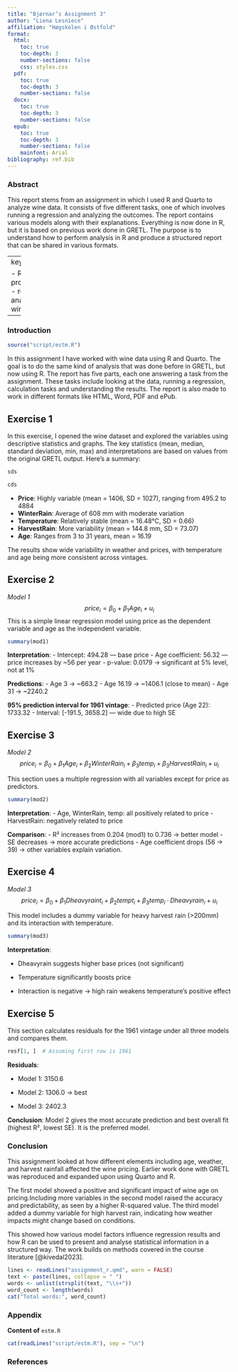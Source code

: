 ```yaml
---
title: "Bjørnar’s Assignment 3"
author: "Liena Lesniece"
affiliation: "Høgskolen i Østfold"
format:
  html:
    toc: true
    toc-depth: 3
    number-sections: false
    css: styles.css
  pdf:
    toc: true
    toc-depth: 3
    number-sections: false
  docx:
    toc: true
    toc-depth: 3
    number-sections: false
  epub:
    toc: true
    toc-depth: 3
    number-sections: false
    mainfont: Arial
bibliography: ref.bib
---
```


### Abstract

This report stems from an assignment in which I used R and Quarto to analyze wine data. It consists of five different tasks, one of which involves running a regression and analyzing the outcomes. The report contains various models along with their explanations. Everything is now done in R, but it is based on previous work done in GRETL. The purpose is to understand how to perform analysis in R and produce a structured report that can be shared in various formats.

---
keywords: 

  - R programming 
  - regression analysis
  - wine data
---

### Introduction

```r
source("script/estm.R")
```

In this assignment I have worked with wine data using R and Quarto. The goal is to do the same kind of analysis that was done before in GRETL, but now using R. The report has five parts, each one answering a task from the assignment. These tasks include looking at the data, running a regression, calculation tasks and understanding the results. The report is also made to work in different formats like HTML, Word, PDF and ePub.

## Exercise 1

In this exercise, I opened the wine dataset and explored the variables using descriptive statistics and graphs. The key statistics (mean, median, standard deviation, min, max) and interpretations are based on values from the original GRETL output. Here's a summary:

```r
sds
```

```r
cds
```


- **Price**: Highly variable (mean = 1406, SD = 1027), ranging from 495.2 to 4884
- **WinterRain**: Average of 608 mm with moderate variation
- **Temperature**: Relatively stable (mean = 16.48°C, SD = 0.66)
- **HarvestRain**: More variability (mean = 144.8 mm, SD = 73.07)
- **Age**: Ranges from 3 to 31 years, mean = 16.19

The results show wide variability in weather and prices, with temperature and age being more consistent across vintages.

## Exercise 2

*Model 1*
$$
price_i = \beta_0 + \beta_1Age_i + u_i 
$$
This is a simple linear regression model using price as the dependent variable and age as the independent variable.

```r
summary(mod1)
```

**Interpretation**:
- Intercept: 494.28 — base price
- Age coefficient: 56.32 — price increases by ~56 per year
- p-value: 0.0179 → significant at 5% level, not at 1%

**Predictions**:
- Age 3 → ~663.2
- Age 16.19 → ~1406.1 (close to mean)
- Age 31 → ~2240.2

**95% prediction interval for 1961 vintage**:
- Predicted price (Age 22): 1733.32
- Interval: [-191.5, 3658.2] — wide due to high SE

## Exercise 3

*Model 2*
$$
price_i = \beta_0 + \beta_1Age_i + \beta_2WinterRain_i  +\beta_3temp_i + \beta_3HarvestRain_i + u_i 
$$

This section uses a multiple regression with all variables except for price as predictors.

```r
summary(mod2)
```

**Interpretation**:
- Age, WinterRain, temp: all positively related to price
- HarvestRain: negatively related to price

**Comparison**:
- R² increases from 0.204 (mod1) to 0.736 → better model
- SE decreases → more accurate predictions
- Age coefficient drops (56 → 39) → other variables explain variation.


## Exercise 4

*Model 3*
$$
price_i = \beta_0 + \beta_1Dheavyraint_i + \beta_2tempt_i + \beta_3temp_i · Dheavyrain_i + u_i
$$

This model includes a dummy variable for heavy harvest rain (>200mm) and its interaction with temperature.

```r
summary(mod3)
```

**Interpretation**:

- Dheavyrain suggests higher base prices (not significant)

- Temperature significantly boosts price

- Interaction is negative → high rain weakens temperature's positive effect


## Exercise 5

This section calculates residuals for the 1961 vintage under all three models and compares them.

```r
resf[1, ]  # Assuming first row is 1961
```

**Residuals**:

- Model 1: 3150.6

- Model 2: 1306.0 → best

- Model 3: 2402.3

**Conclusion**: Model 2 gives the most accurate prediction and best overall fit (highest R², lowest SE). It is the preferred model.


### Conclusion

This assignment looked at how different elements including age, weather, and harvest rainfall affected the wine pricing. Earlier work done with GRETL was reproduced and expanded upon using Quarto and R.

The first model showed a positive and significant impact of wine age on pricing.Including more variables in the second model raised the accuracy and predictability, as seen by a higher R-squared value. The third model added a dummy variable for high harvest rain, indicating how weather impacts might change based on conditions.

This showed how various model factors influence regression results and how R can be used to present and analyse statistical information in a structured way. The work builds on methods covered in the course literature [@kivedal2023].

```r
lines <- readLines("assignment_r.qmd", warn = FALSE)
text <- paste(lines, collapse = " ")
words <- unlist(strsplit(text, "\\s+"))
word_count <- length(words)
cat("Total words:", word_count)
```

### Appendix
**Content of** `estm.R`

```r
cat(readLines("script/estm.R"), sep = "\n")
```
### References

